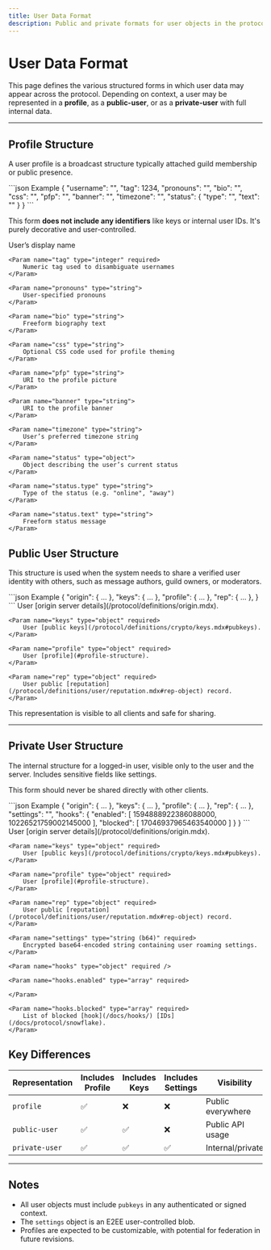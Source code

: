 ```yaml
---
title: User Data Format
description: Public and private formats for user objects in the protocol.
---
```



# User Data Format

This page defines the various structured forms in which user data may appear across the protocol. Depending on context,
a user may be represented in a **profile**, as a **public-user**, or as a **private-user** with full internal data.

---

## Profile Structure

A user profile is a broadcast structure typically attached guild membership or public presence.

<SchemaExample path="/definitions/user/profile.json">
```json Example
{
    "username": "",
    "tag": 1234,
    "pronouns": "",
    "bio": "",
    "css": "",
    "pfp": "",
    "banner": "",
    "timezone": "",
    "status": {
        "type": "",
        "text": ""
    }
}
```
</SchemaExample>

This form **does not include any identifiers** like keys or internal user IDs. It's purely decorative and user-controlled.

<ParamsList>
    <Param name="username" type="string" required>
        User’s display name
    </Param>

    <Param name="tag" type="integer" required>
        Numeric tag used to disambiguate usernames
    </Param>

    <Param name="pronouns" type="string">
        User-specified pronouns
    </Param>

    <Param name="bio" type="string">
        Freeform biography text
    </Param>

    <Param name="css" type="string">
        Optional CSS code used for profile theming
    </Param>

    <Param name="pfp" type="string">
        URI to the profile picture
    </Param>

    <Param name="banner" type="string">
        URI to the profile banner
    </Param>

    <Param name="timezone" type="string">
        User’s preferred timezone string
    </Param>

    <Param name="status" type="object">
        Object describing the user’s current status
    </Param>

    <Param name="status.type" type="string">
        Type of the status (e.g. "online", "away")
    </Param>

    <Param name="status.text" type="string">
        Freeform status message
    </Param>
</ParamsList>




## Public User Structure

This structure is used when the system needs to share a verified user identity with others, such as message authors, guild owners, or moderators.

<SchemaExample path="/definitions/user/public-user.json">
```json Example
{
    "origin": {  ...  },
    "keys": {  ...  },
    "profile": {  ...  },
    "rep": {  ...  },
}
```
</SchemaExample>

<ParamsList>
    <Param name="origin" type="object" required>
        User [origin server details](/protocol/definitions/origin.mdx).
    </Param>

    <Param name="keys" type="object" required>
        User [public keys](/protocol/definitions/crypto/keys.mdx#pubkeys).
    </Param>

    <Param name="profile" type="object" required>
        User [profile](#profile-structure).
    </Param>

    <Param name="rep" type="object" required>
        User public [reputation](/protocol/definitions/user/reputation.mdx#rep-object) record.
    </Param>
</ParamsList>


This representation is visible to all clients and safe for sharing.

---

## Private User Structure

The internal structure for a logged-in user, visible only to the user and the server. Includes sensitive fields like settings.

This form should never be shared directly with other clients.

<SchemaExample path="/definitions/user/private-user.json">
```json Example
{
    "origin": {  ...  },
    "keys": {  ...  },
    "profile": {  ...  },
    "rep": {  ...  },
    "settings": "",
    "hooks": {
        "enabled": [
            1594888922386088000,
            10226521759002145000
        ],
        "blocked": [
            17046937965463540000
        ]
    }
}
```
</SchemaExample>

<ParamsList>
    <Param name="origin" type="object" required>
        User [origin server details](/protocol/definitions/origin.mdx).
    </Param>

    <Param name="keys" type="object" required>
        User [public keys](/protocol/definitions/crypto/keys.mdx#pubkeys).
    </Param>

    <Param name="profile" type="object" required>
        User [profile](#profile-structure).
    </Param>

    <Param name="rep" type="object" required>
        User public [reputation](/protocol/definitions/user/reputation.mdx#rep-object) record.
    </Param>

    <Param name="settings" type="string (b64)" required>
        Encrypted base64-encoded string containing user roaming settings.
    </Param>

    <Param name="hooks" type="object" required />

    <Param name="hooks.enabled" type="array" required>

    </Param>

    <Param name="hooks.blocked" type="array" required>
        List of blocked [hook](/docs/hooks/) [IDs](/docs/protocol/snowflake).
    </Param>
</ParamsList>


## Key Differences

| Representation | Includes Profile | Includes Keys | Includes Settings | Visibility        |
|----------------|------------------|---------------|-------------------|-------------------|
| `profile`      | ✅                | ❌             | ❌                 | Public everywhere |
| `public-user`  | ✅                | ✅             | ❌                 | Public API usage  |
| `private-user` | ✅                | ✅             | ✅                 | Internal/private  |

---

## Notes

- All user objects must include `pubkeys` in any authenticated or signed context.
- The `settings` object is an E2EE user-controlled blob.
- Profiles are expected to be customizable, with potential for federation in future revisions.
